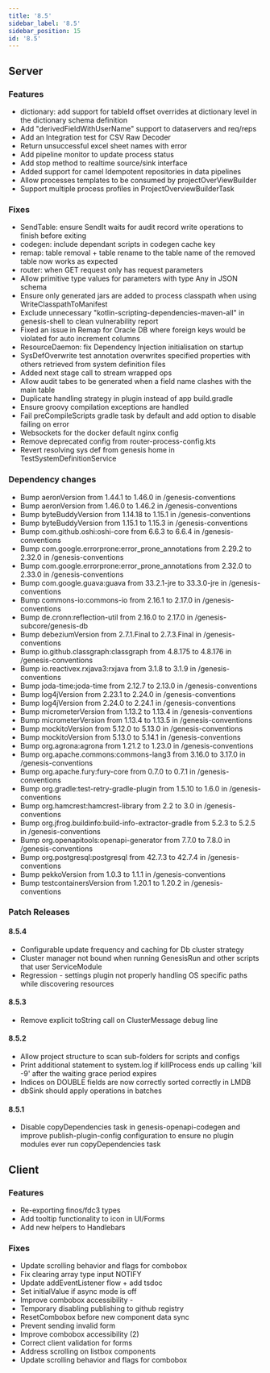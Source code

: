 ```yaml
---
title: '8.5'
sidebar_label: '8.5'
sidebar_position: 15
id: '8.5'
---
```


## Server

### Features

- dictionary: add support for tableId offset overrides at dictionary level in the dictionary schema definition 
- Add "derivedFieldWithUserName" support to dataservers and req/reps 
- Add an Integration test for CSV Raw Decoder 
- Return unsuccessful excel sheet names with error
- Add pipeline monitor to update process status 
- Add stop method to realtime source/sink interface 
- Added support for camel Idempotent repositories in data pipelines 
- Allow processes templates to be consumed by projectOverViewBuilder 
- Support multiple process profiles in ProjectOverviewBuilderTask  

### Fixes

- SendTable: ensure SendIt waits for audit record write operations to finish before exiting 
- codegen: include dependant scripts in codegen cache key 
- remap: table removal + table rename to the table name of the removed table now works as expected 
- router: when GET request only has request parameters 
- Allow primitive type values for parameters with type Any in JSON schema 
- Ensure only generated jars are added to process classpath when using WriteClasspathToManifest 
- Exclude unnecessary "kotlin-scripting-dependencies-maven-all" in genesis-shell to clean vulnerability report 
- Fixed an issue in Remap for Oracle DB where foreign keys would be violated for auto increment columns
- ResourceDaemon: fix Dependency Injection initialisation on startup 
- SysDefOverwrite test annotation overwrites specified properties with others retrieved from system definition files 
- Added next stage call to stream wrapped ops 
- Allow audit tabes to be generated when a field name clashes with the main table 
- Duplicate handling strategy in plugin instead of app build.gradle 
- Ensure groovy compilation exceptions are handled 
- Fail preCompileScripts gradle task by default and add option to disable failing on error 
- Websockets for the docker default nginx config 
- Remove deprecated config from router-process-config.kts 
- Revert resolving sys def from genesis home in TestSystemDefinitionService

### Dependency changes

- Bump aeronVersion from 1.44.1 to 1.46.0 in /genesis-conventions
- Bump aeronVersion from 1.46.0 to 1.46.2 in /genesis-conventions
- Bump byteBuddyVersion from 1.14.18 to 1.15.1 in /genesis-conventions 
- Bump byteBuddyVersion from 1.15.1 to 1.15.3 in /genesis-conventions 
- Bump com.github.oshi:oshi-core from 6.6.3 to 6.6.4 in /genesis-conventions 
- Bump com.google.errorprone:error_prone_annotations from 2.29.2 to 2.32.0 in /genesis-conventions 
- Bump com.google.errorprone:error_prone_annotations from 2.32.0 to 2.33.0 in /genesis-conventions 
- Bump com.google.guava:guava from 33.2.1-jre to 33.3.0-jre in /genesis-conventions 
- Bump commons-io:commons-io from 2.16.1 to 2.17.0 in /genesis-conventions 
- Bump de.cronn:reflection-util from 2.16.0 to 2.17.0 in /genesis-subcore/genesis-db 
- Bump debeziumVersion from 2.7.1.Final to 2.7.3.Final in /genesis-conventions 
- Bump io.github.classgraph:classgraph from 4.8.175 to 4.8.176 in /genesis-conventions 
- Bump io.reactivex.rxjava3:rxjava from 3.1.8 to 3.1.9 in /genesis-conventions 
- Bump joda-time:joda-time from 2.12.7 to 2.13.0 in /genesis-conventions 
- Bump log4jVersion from 2.23.1 to 2.24.0 in /genesis-conventions 
- Bump log4jVersion from 2.24.0 to 2.24.1 in /genesis-conventions 
- Bump micrometerVersion from 1.13.2 to 1.13.4 in /genesis-conventions 
- Bump micrometerVersion from 1.13.4 to 1.13.5 in /genesis-conventions 
- Bump mockitoVersion from 5.12.0 to 5.13.0 in /genesis-conventions 
- Bump mockitoVersion from 5.13.0 to 5.14.1 in /genesis-conventions 
- Bump org.agrona:agrona from 1.21.2 to 1.23.0 in /genesis-conventions 
- Bump org.apache.commons:commons-lang3 from 3.16.0 to 3.17.0 in /genesis-conventions 
- Bump org.apache.fury:fury-core from 0.7.0 to 0.7.1 in /genesis-conventions 
- Bump org.gradle:test-retry-gradle-plugin from 1.5.10 to 1.6.0 in /genesis-conventions 
- Bump org.hamcrest:hamcrest-library from 2.2 to 3.0 in /genesis-conventions 
- Bump org.jfrog.buildinfo:build-info-extractor-gradle from 5.2.3 to 5.2.5 in /genesis-conventions 
- Bump org.openapitools:openapi-generator from 7.7.0 to 7.8.0 in /genesis-conventions 
- Bump org.postgresql:postgresql from 42.7.3 to 42.7.4 in /genesis-conventions 
- Bump pekkoVersion from 1.0.3 to 1.1.1 in /genesis-conventions 
- Bump testcontainersVersion from 1.20.1 to 1.20.2 in /genesis-conventions

### Patch Releases

#### 8.5.4

- Configurable update frequency and caching for Db cluster strategy
- Cluster manager not bound when running GenesisRun and other scripts that user ServiceModule
- Regression - settings plugin not properly handling OS specific paths while discovering resources

#### 8.5.3

- Remove explicit toString call on ClusterMessage debug line

#### 8.5.2

- Allow project structure to scan sub-folders for scripts and configs
- Print additional statement to system.log if killProcess ends up calling 'kill -9' after the waiting grace period expires
- Indices on DOUBLE fields are now correctly sorted correctly in LMDB
- dbSink should apply operations in batches

#### 8.5.1

- Disable copyDependencies task in genesis-openapi-codegen and improve publish-plugin-config configuration to ensure no plugin modules ever run copyDependencies task

## Client

### Features

- Re-exporting finos/fdc3 types
- Add tooltip functionality to icon in UI/Forms 
- Add new helpers to Handlebars

### Fixes

- Update scrolling behavior and flags for combobox
- Fix clearing array type input NOTIFY
- Update addEventListener flow + add tsdoc
- Set initialValue if async mode is off 
- Improve combobox accessibility - 
- Temporary disabling publishing to github registry 
- ResetCombobox before new component data sync 
- Prevent sending invalid form 
- Improve combobox accessibility (2)
- Correct client validation for forms 
- Address scrolling on listbox components 
- Update scrolling behavior and flags for combobox
